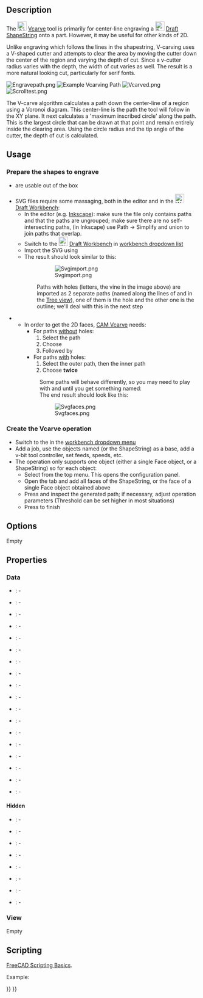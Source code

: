 <languages/>

{{Docnav
|[[CAM_Deburr|Deburr]]
|[[CAM_Pocket_3D|Pocket 3D]]
|[[CAM_Workbench|CAM]]
|IconL=CAM_Deburr.svg
|IconR=CAM_Pocket_3D.svg
|IconC=Workbench_CAM.svg
}}

{{GuiCommand
|Name=CAM Vcarve
|MenuLocation=CAM → Vcarve
|Workbenches=[[CAM_Workbench|CAM]]
|Version=0.19
}}

==Description==

The [[Image:CAM_Vcarve.svg|24px]] [[CAM_Vcarve|Vcarve]] tool is primarily for center-line engraving a [[Image:Draft_ShapeString.svg|24px|link=Draft_ShapeString]] [[Draft_ShapeString|Draft ShapeString]] onto a part. However, it may be useful for other kinds of 2D.

Unlike engraving which follows the lines in the shapestring, V-carving uses a V-shaped cutter and attempts to clear the area by moving the cutter down the center of the region and varying the depth of cut. Since a v-cutter radius varies with the depth, the width of cut varies as well. The result is a more natural looking cut, particularly for serif fonts.

[[File:Engravepath.png|thumb]]
[[File:Vcarvepath.png|thumb|Example Vcarving Path]]
[[Image:Vcarved.png|thumb]]
[[File:Scrolltest.png|thumb]]

The V-carve algorithm calculates a path down the center-line of a region using a Voronoi diagram. This center-line is the path the tool will follow in the XY plane. It next calculates a 'maximum inscribed circle' along the path. This is the largest circle that can be drawn at that point and remain entirely inside the clearing area. Using the circle radius and the tip angle of the cutter, the depth of cut is calculated.  

==Usage==

=== Prepare the shapes to engrave ===

* {{Button|[[File:Draft_ShapeString.svg|24px]] [[Draft_ShapeString|Draft ShapeStrings]]}} are usable out of the box
* SVG files require some massaging, both in the editor and in the [[File:Workbench_Draft.svg|24px|link=Draft_Workbench]] [[Draft_Workbench|Draft Workbench]]:
** In the editor (e.g. [https://www.inkscape.org Inkscape]): make sure the file only contains paths and that the paths are ungrouped; make sure there are no self-intersecting paths, (in Inkscape) use Path → Simplify and union to join paths that overlap.
** Switch to the [[File:Workbench_Draft.svg|24px|link=Draft_Workbench]] [[Draft_Workbench|Draft Workbench]] in [[Std_Workbench|workbench dropdown list]]
** Import the SVG using {{MenuCommand|File → Import → select "SVG as geometry"}} 
** The result should look similar to this:
**:[[File:Svgimport.png|frameless]]
**:{{Caption|Above: Results of importing 'SVG as geometry'}}
:::Paths with holes (letters, the vine in the image above) are imported as 2 separate paths (named along the lines of {{incode|Path905}} and {{incode|Path905001}} in the [[Tree_view|Tree view]]), one of them is the hole and the other one is the outline; we'll deal with this in the next step
** In order to get the 2D faces, [[CAM_Vcarve|CAM Vcarve]] needs:
*** For paths <u>without</u> holes: 
***# Select the path
***# Choose {{MenuCommand|Modification → [[Image:Draft_Upgrade.svg|16px|link=Draft_Upgrade]] [[Draft_Upgrade|Upgrade]]}}
***# Followed by {{MenuCommand|Modification → [[Image:Draft_Downgrade.svg|16px|link=Draft_Downgrade]] [[Draft_Downgrade|Downgrade]]}}
*** For paths <u>with</u> holes: 
***# Select the outer path, then the inner path 
***# Choose {{MenuCommand|Modification → [[Image:Draft_Downgrade.svg|16px|link=Draft_Downgrade]] [[Draft_Downgrade|Downgrade]]}} '''twice'''
**:Some paths will behave differently, so you may need to play with {{KEY|[[Image:Draft_Upgrade.svg|16px]] Upgrade}} and {{KEY|[[Image:Draft_Downgrade.svg|16px]] Downgrade}} until you get something named: {{incode|Face<number>}}
**:The end result should look like this:
**:[[File:Svgfaces.png|frameless]]

=== Create the Vcarve operation ===

* Switch to the {{Button|[[File:Workbench_CAM.svg|16px]] [[CAM_Workbench|CAM Workbench]]}} in the [[Std_Workbench|workbench dropdown menu]]
* Add a job, use the objects named {{incode|Face<number>}} (or the ShapeString) as a base, add a v-bit tool controller, set feeds, speeds, etc.
* The operation only supports one object (either a single Face object, or a ShapeString) so for each object:
** Select {{MenuCommand|CAM  →  [[Image:CAM_Vcarve.svg|24px]] Vcarve}} from the top menu. This opens the configuration panel.
** Open the {{KEY|Base Geometry}} tab and add all faces of the ShapeString, or the face of a single Face object obtained above
** Press {{Button|Apply}} and inspect the generated path; if necessary, adjust operation parameters (Threshold can be set higher in most situations)
** Press {{Button|OK}} to finish

==Options==

Empty

==Properties==

===Data===

{{TitleProperty|Base}}

* {{PropertyData|Placement}}: -
* {{PropertyData|Label}}: -

{{TitleProperty|Depth}}

* {{PropertyData|ClearanceHeight}}: -
* {{PropertyData|FinalDepth}}: -
* {{PropertyData|SafeHeight}}: -
* {{PropertyData|StartDepth}}: -
* {{PropertyData|StepDown}}: -

{{TitleProperty|Op Values}}

* {{PropertyData|OpFinalDepth}}: -
* {{PropertyData|OpStartDepth}}: -
* {{PropertyData|OpStockZMax}}: -
* {{PropertyData|OpStockZMin}}: -
* {{PropertyData|OpToolDiameter}}: -

{{TitleProperty|Path}}

* {{PropertyData|Active}}: -
* {{PropertyData|Comment}}: -
* {{PropertyData|CoolantMode}}: -
* {{PropertyData|StartVertex}}: -
* {{PropertyData|ToolController}}: -
* {{PropertyData|UserLabel}}: -

====Hidden====

* {{PropertyData|Base}}: -
* {{PropertyData|BaseObject}}: -
* {{PropertyData|BaseShapes}}: -
* {{PropertyData|ExpressionEngine}}: -
* {{PropertyData|Label2}}: -
* {{PropertyData|Path}}: -
* {{PropertyData|Proxy}}: -
* {{PropertyData|Visibility}}: -

===View===

Empty

==Scripting==

{{Emphasis|See also:}} [[FreeCAD_Scripting_Basics|FreeCAD Scripting Basics]].

Example:

{{Code|code=
#Place code example here.
}}


{{Docnav
|[[CAM_Deburr|Deburr]]
|[[CAM_Pocket_3D|Pocket 3D]]
|[[CAM_Workbench|CAM]]
|IconL=CAM_Deburr.svg
|IconR=CAM_Pocket_3D.svg
|IconC=Workbench_CAM.svg
}}

{{CAM_Tools_navi{{#translation:}}}}
{{Userdocnavi{{#translation:}}}}